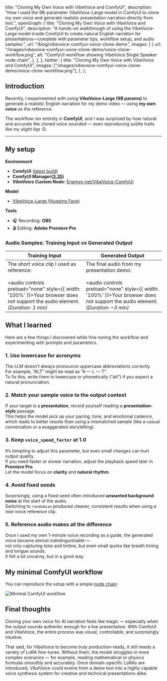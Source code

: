   title: "Cloning My Own Voice with VibeVoice and ComfyUI",
  description:
    "How I used the 9B-parameter VibeVoice-Large model in ComfyUI to clone my own voice and generate realistic presentation narration directly from text.",
  openGraph: {
    title: "Cloning My Own Voice with VibeVoice and ComfyUI",
    description:
      "A hands-on walkthrough of using the VibeVoice-Large model inside ComfyUI to create natural English narration for presentations—complete with parameter tips, workflow setup, and audio samples.",
    url: "/blog/vibevoice-comfyui-voice-clone-demo",
    images: [
      {
        url: "/images/vibevoice-comfyui-voice-clone-demo/voice-clone-workflow.png",
        alt: "ComfyUI workflow showing VibeVoice Single Speaker node chain",
      },
    ],
  },
  twitter: {
    title: "Cloning My Own Voice with VibeVoice and ComfyUI",
    images: ["/images/vibevoice-comfyui-voice-clone-demo/voice-clone-workflow.png"],
  },
};

<BlogHeader title="Cloning My Own Voice with VibeVoice and ComfyUI" postDate="2025-10-18" />

## Introduction

Recently, I experimented with using **VibeVoice-Large (9B params)** to generate a realistic English narration for my demo video — using **my own voice** as the reference.  

The workflow ran entirely in **ComfyUI**, and I was surprised by how natural and accurate the cloned voice sounded — even reproducing subtle traits like my *slight lisp* :D.

---

## My setup

**Environment**

- **ComfyUI** ([latest build](https://github.com/comfyanonymous/ComfyUI/releases))  
- **ComfyUI Manager([3.35](https://github.com/Comfy-Org/ComfyUI-Manager/releases/tag/3.35))**  
- **VibeVoice Custom Node:** [Enemyx-net/VibeVoice-ComfyUI](https://github.com/Enemyx-net/VibeVoice-ComfyUI)

**Model**

- [VibeVoice-Large (Hugging Face)](https://huggingface.co/aoi-ot/VibeVoice-Large)  


**Tools**

- 🎧 Recording: **OBS**  
- 🎬 Editing: **Adobe Premiere Pro**

### Audio Samples: Training Input vs Generated Output

| Training Input | Generated Output |
|----------------|------------------|
| The short voice clip I used as reference:<br/><br/><audio controls preload="none" style={{ width: '100%' }}><source src="/aduios/Jian_Voice_2.m4a" type="audio/mp4" />Your browser does not support the audio element.</audio><br/>*(Duration: 1 min)* | The final audio from my presentation demo:<br/><br/><audio controls preload="none" style={{ width: '100%' }}><source src="/videos/ai-alt-text-generator/spectrum-ai-alt-text-demo.mp4" type="audio/mp4" />Your browser does not support the audio element.</audio><br/>*(Duration: ~3 min)* |

## What I learned

Here are a few things I discovered while fine-tuning the workflow and experimenting with prompts and parameters.

### 1. Use lowercase for acronyms
The LLM doesn’t always pronounce uppercase abbreviations correctly.  
For example, “ALT” might be read as “A — L — T”.  
To fix this, write them in lowercase or phonetically (“alt”) if you expect a natural pronunciation.

### 2. Match your sample voice to the output context
If your target is a **presentation**, record yourself reading a **presentation-style** passage.  
This helps the model pick up your pacing, tone, and emotional cadence, which leads to better results than using a mismatched sample (like a casual conversation or a exaggerated storytelling).

### 3. Keep `voice_speed_factor` at 1.0
It’s tempting to adjust this parameter, but even small changes can hurt output quality.  
If you need faster or slower narration, adjust the playback speed later in **Premiere Pro**.  
Let the model focus on **clarity** and **natural rhythm**.

### 4. Avoid fixed seeds
Surprisingly, using a fixed seed often introduced **unwanted background noise** at the start of the audio.  
Switching to `randomize` produced cleaner, consistent results when using a real-voice reference clip.

### 5. Reference audio makes all the difference
Once I used my own 1-minute voice recording as a guide, the generated voice became almost indistinguishable —  
not only capturing tone and timbre, but even small quirks like breath timing and tongue sounds.  
It felt a bit uncanny, but in a good way.

## My minimal ComfyUI workflow

You can reproduce the setup with a simple [node chain](/comfyui/vibevoice.json):

<Image src={minimalComfyuiWorkflow} alt="Minimal ComfyUI workflow" />

## Final thoughts
Cloning your own voice for AI narration feels like magic —
especially when the output sounds authentic enough for a live presentation.
With ComfyUI and VibeVoice, the entire process was visual, controllable, and surprisingly intuitive.

That said, for VibeVoice to become truly production-ready, it still needs a variety of LoRA fine-tunes.
Without them, the model struggles in more complex scenarios — for example, reading mathematical or physics formulas smoothly and accurately.
Once domain-specific LoRAs are introduced, VibeVoice could evolve from a demo tool into a highly capable voice synthesis system for creative and technical presentations alike.

<FeedbackFooter />
